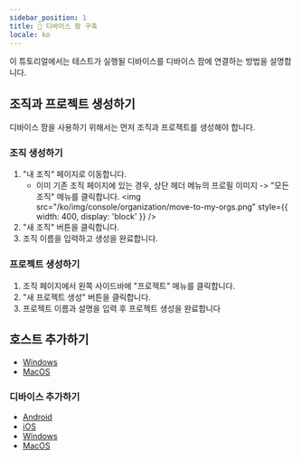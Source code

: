 ```yaml
---
sidebar_position: 1
title: 📱 디바이스 팜 구축
locale: ko
---
```


이 튜토리얼에서는 테스트가 실행될 디바이스를 디바이스 팜에 연결하는 방법을 설명합니다.

## 조직과 프로젝트 생성하기

디바이스 팜을 사용하기 위해서는 먼저 조직과 프로젝트를 생성해야 합니다.

### 조직 생성하기

1. "내 조직" 페이지로 이동합니다.
   - 이미 기존 조직 페이지에 있는 경우, 상단 헤더 메뉴의 프로필 이미지 -> "모든 조직" 메뉴를 클릭합니다.
     <img
       src="/ko/img/console/organization/move-to-my-orgs.png"
       style={{ width: 400, display: 'block' }}
     />
2. "새 조직" 버튼을 클릭합니다.
3. 조직 이름을 입력하고 생성을 완료합니다.

### 프로젝트 생성하기

1. 조직 페이지에서 왼쪽 사이드바에 "프로젝트" 메뉴를 클릭합니다.
2. "새 프로젝트 생성" 버튼을 클릭합니다.
3. 프로젝트 이름과 설명을 입력 후 프로젝트 생성을 완료합니다

## 호스트 추가하기

- [Windows](/ko/get-started/tutorials/device-farm/host)
- [MacOS](/ko/get-started/tutorials/device-farm/host)

### 디바이스 추가하기

- [Android](/ko/get-started/tutorials/device-farm/device/android)
- [iOS](/ko/get-started/tutorials/device-farm/device/ios)
- [Windows](/ko/get-started/tutorials/device-farm/device/windows)
- [MacOS](/ko/get-started/tutorials/device-farm/device/macos)
